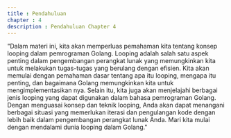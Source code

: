 ```yaml
---
title : Pendahuluan
chapter : 4
description : Pendahuluan Chapter 4
---
```


<Card>
“Dalam materi ini, kita akan memperluas pemahaman kita tentang konsep looping 
dalam pemrograman Golang. Looping adalah salah satu aspek penting dalam 
pengembangan perangkat lunak yang memungkinkan kita untuk melakukan tugas-tugas yang berulang dengan efisien. Kita akan memulai dengan pemahaman dasar 
tentang apa itu looping, mengapa itu penting, dan bagaimana Golang 
memungkinkan kita untuk mengimplementasikan nya. Selain itu, kita juga akan 
menjelajahi berbagai jenis looping yang dapat digunakan dalam bahasa 
pemrograman Golang. Dengan menguasai konsep dan teknik looping, Anda akan 
dapat menangani berbagai situasi yang memerlukan iterasi dan pengulangan kode 
dengan lebih baik dalam pengembangan perangkat lunak Anda. Mari kita mulai 
dengan mendalami dunia looping dalam Golang."
</Card>

